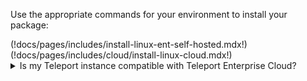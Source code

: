 Use the appropriate commands for your environment to install your package:

<Tabs dropdownView dropdownCaption="Teleport Edition">
  <TabItem label="Enterprise" scope="enterprise">
  (!docs/pages/includes/install-linux-ent-self-hosted.mdx!)
  </TabItem>
  <TabItem label="Enterprise Cloud" scope="cloud">
  (!docs/pages/includes/cloud/install-linux-cloud.mdx!)
  <details>
  <summary>Is my Teleport instance compatible with Teleport Enterprise Cloud?</summary>

  Before installing a `teleport` binary with a version besides v(=cloud.major_version=),
  read our compatibility rules to ensure that the binary is compatible with
  Teleport Enterprise Cloud.

  (!docs/pages/includes/compatibility.mdx!)

  </details>
  </TabItem>
</Tabs>

